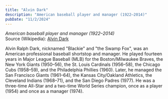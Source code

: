 ```yaml
---
title: "Alvin Dark"
description: "American baseball player and manager (1922–2014)"
pubDate: "11/2/2024"
---
```


*American baseball player and manager (1922–2014)*  
Source (Wikipedia): [Alvin Dark][1]

Alvin Ralph Dark, nicknamed "Blackie" and "the Swamp Fox", was an American professional baseball shortstop and manager. He played fourteen years in Major League Baseball (MLB) for the Boston/Milwaukee Braves, the New York Giants (1950–56), the St. Louis Cardinals (1956–58), the Chicago Cubs (1958–59), and the Philadelphia Phillies (1960). Later, he managed the San Francisco Giants (1961–64), the Kansas City/Oakland Athletics, the Cleveland Indians (1968–71), and the San Diego Padres (1977). He was a three-time All-Star and a two-time World Series champion, once as a player (1954) and once as a manager (1974).

[1]: https://en.wikipedia.org/wiki/Alvin_Dark
